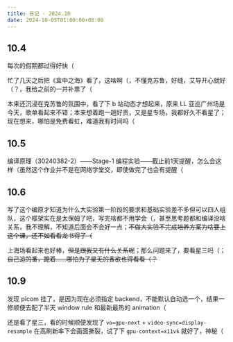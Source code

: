 ```yaml
---
title: 日记 · 2024.10
date: 2024-10-05T01:00:00+08:00
---
```


## 10.4

每次的假期都过得好快（

忙了几天之后把《盒中之海》看了，这啥啊（，不懂克苏鲁，好缝，艾导开心就好（？，我给之前的一并补票了（

本来还沉浸在克苏鲁的氛围中，看了下 b 站动态才想起来，原来 LL 亚巡广州场是今天，歌单看起来不错；本来想着跑一趟好贵，又是星专场，我都好久不看星了；现在想来，哪怕是免费看虹，难道我有时间吗（

## 10.5

编译原理（30240382-2）——Stage-1 编程实验——截止前1天提醒，怎么会这样（虽然这个作业并不是在网络学堂交，即使做完了也会有提醒（

## 10.6

写了这个编原才知道为什么大实验第一阶段的要求和基础实验差不多但可以四人组队，这个框架实在是太保姆了吧，写完啥都不用学会（，甚至思考题都和编译没啥关系，我不理解，不知道后面会不会好一点；~~不做大实验不完成培养方案为啥要上这个课，还不如看看龙书得了（~~

上海场看起来也好棒，~~但是跟我又有什么关系呢~~；那么问题来了，要看星三吗（；~~自己追的番，跪着……哪怕为了星无的香欲也得看看（？~~

## 10.9

发现 picom 挂了，是因为现在必须指定 backend，不能默认自动选一个，结果一修顺便去配了半天 window rule 和最新最热的 animation（

还是看了星三，看的时候顺便发现了 `vo=gpu-next` + `video-sync=display-resample` 在高刷新率下会画面撕裂，试了下 `gpu-context=x11vk` 就好了，神秘（
